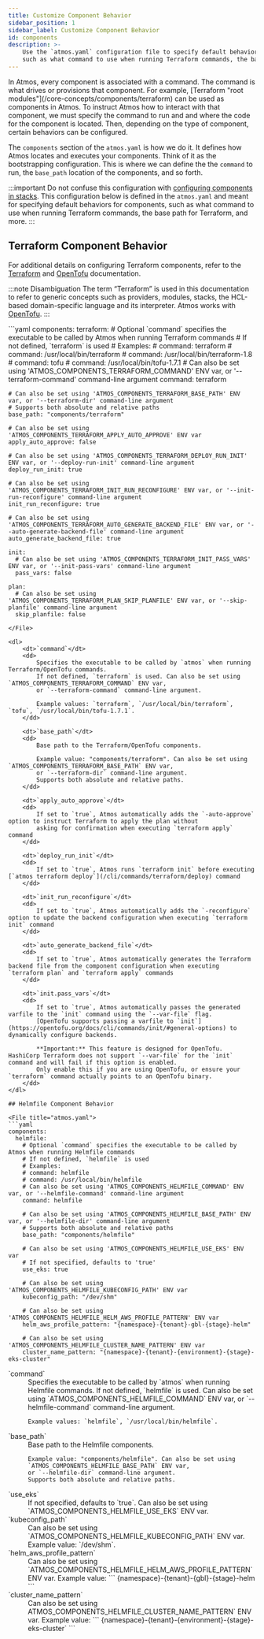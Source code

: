 ```yaml
---
title: Customize Component Behavior
sidebar_position: 1
sidebar_label: Customize Component Behavior
id: components
description: >-
    Use the `atmos.yaml` configuration file to specify default behaviors for components,
    such as what command to use when running Terraform commands, the base path for Terraform, and more.
---
```


<Intro>
In Atmos, every component is associated with a command. The command is what drives or provisions that component.
For example, [Terraform "root modules"](/core-concepts/components/terraform) can be used as components in Atmos.
To instruct Atmos how to interact with that component, we must specify the command to run and and where the code
for the component is located. Then, depending on the type of component, certain behaviors can be configured.
</Intro>

The `components` section of the `atmos.yaml` is how we do it. It defines how Atmos locates and executes your components.
Think of it as the bootstrapping configuration.  This is where we can define the the `command` to run,
the `base_path` location of the components, and so forth.


:::important
Do not confuse this configuration with [configuring components in stacks](/core-concepts/stacks/define-components).
This configuration below is defined in the `atmos.yaml` and meant for specifying default behaviors for components,
such as what command to use when running Terraform commands, the base path for Terraform, and more.
:::

## Terraform Component Behavior

For additional details on configuring Terraform components, refer to the [Terraform](/core-concepts/projects/configuration/terraform)
and [OpenTofu](/core-concepts/projects/configuration/opentofu) documentation.


:::note Disambiguation
The term “Terraform” is used in this documentation to refer to generic concepts such as providers, modules, stacks, the
HCL-based domain-specific language and its interpreter. Atmos works with [OpenTofu](/core-concepts/projects/configuration/opentofu).
:::


<File title="atmos.yaml">
```yaml
components:
  terraform:
    # Optional `command` specifies the executable to be called by Atmos when running Terraform commands
    # If not defined, `terraform` is used
    # Examples:
    # command: terraform
    # command: /usr/local/bin/terraform
    # command: /usr/local/bin/terraform-1.8
    # command: tofu
    # command: /usr/local/bin/tofu-1.7.1
    # Can also be set using 'ATMOS_COMPONENTS_TERRAFORM_COMMAND' ENV var, or '--terraform-command' command-line argument
    command: terraform

    # Can also be set using 'ATMOS_COMPONENTS_TERRAFORM_BASE_PATH' ENV var, or '--terraform-dir' command-line argument
    # Supports both absolute and relative paths
    base_path: "components/terraform"

    # Can also be set using 'ATMOS_COMPONENTS_TERRAFORM_APPLY_AUTO_APPROVE' ENV var
    apply_auto_approve: false

    # Can also be set using 'ATMOS_COMPONENTS_TERRAFORM_DEPLOY_RUN_INIT' ENV var, or '--deploy-run-init' command-line argument
    deploy_run_init: true

    # Can also be set using 'ATMOS_COMPONENTS_TERRAFORM_INIT_RUN_RECONFIGURE' ENV var, or '--init-run-reconfigure' command-line argument
    init_run_reconfigure: true

    # Can also be set using 'ATMOS_COMPONENTS_TERRAFORM_AUTO_GENERATE_BACKEND_FILE' ENV var, or '--auto-generate-backend-file' command-line argument
    auto_generate_backend_file: true

    init:
      # Can also be set using 'ATMOS_COMPONENTS_TERRAFORM_INIT_PASS_VARS' ENV var, or '--init-pass-vars' command-line argument
      pass_vars: false

    plan:
      # Can also be set using 'ATMOS_COMPONENTS_TERRAFORM_PLAN_SKIP_PLANFILE' ENV var, or '--skip-planfile' command-line argument
      skip_planfile: false
```
</File>

<dl>
    <dt>`command`</dt>
    <dd>
        Specifies the executable to be called by `atmos` when running Terraform/OpenTofu commands.
        If not defined, `terraform` is used. Can also be set using `ATMOS_COMPONENTS_TERRAFORM_COMMAND` ENV var,
        or `--terraform-command` command-line argument.

        Example values: `terraform`, `/usr/local/bin/terraform`, `tofu`, `/usr/local/bin/tofu-1.7.1`.
    </dd>

    <dt>`base_path`</dt>
    <dd>
        Base path to the Terraform/OpenTofu components.

        Example value: "components/terraform". Can also be set using `ATMOS_COMPONENTS_TERRAFORM_BASE_PATH` ENV var,
        or `--terraform-dir` command-line argument.
        Supports both absolute and relative paths.
    </dd>

    <dt>`apply_auto_approve`</dt>
    <dd>
        If set to `true`, Atmos automatically adds the `-auto-approve` option to instruct Terraform to apply the plan without
        asking for confirmation when executing `terraform apply` command
    </dd>

    <dt>`deploy_run_init`</dt>
    <dd>
        If set to `true`, Atmos runs `terraform init` before executing [`atmos terraform deploy`](/cli/commands/terraform/deploy) command
    </dd>

    <dt>`init_run_reconfigure`</dt>
    <dd>
        If set to `true`, Atmos automatically adds the `-reconfigure` option to update the backend configuration when executing `terraform init` command
    </dd>

    <dt>`auto_generate_backend_file`</dt>
    <dd>
        If set to `true`, Atmos automatically generates the Terraform backend file from the component configuration when executing `terraform plan` and `terraform apply` commands
    </dd>

    <dt>`init.pass_vars`</dt>
    <dd>
        If set to `true`, Atmos automatically passes the generated varfile to the `init` command using the `--var-file` flag.
        [OpenTofu supports passing a varfile to `init`](https://opentofu.org/docs/cli/commands/init/#general-options) to dynamically configure backends.

        **Important:** This feature is designed for OpenTofu. HashiCorp Terraform does not support `--var-file` for the `init` command and will fail if this option is enabled.
        Only enable this if you are using OpenTofu, or ensure your `terraform` command actually points to an OpenTofu binary.
    </dd>
</dl>

## Helmfile Component Behavior

<File title="atmos.yaml">
```yaml
components:
  helmfile:
    # Optional `command` specifies the executable to be called by Atmos when running Helmfile commands
    # If not defined, `helmfile` is used
    # Examples:
    # command: helmfile
    # command: /usr/local/bin/helmfile
    # Can also be set using 'ATMOS_COMPONENTS_HELMFILE_COMMAND' ENV var, or '--helmfile-command' command-line argument
    command: helmfile

    # Can also be set using 'ATMOS_COMPONENTS_HELMFILE_BASE_PATH' ENV var, or '--helmfile-dir' command-line argument
    # Supports both absolute and relative paths
    base_path: "components/helmfile"

    # Can also be set using 'ATMOS_COMPONENTS_HELMFILE_USE_EKS' ENV var
    # If not specified, defaults to 'true'
    use_eks: true

    # Can also be set using 'ATMOS_COMPONENTS_HELMFILE_KUBECONFIG_PATH' ENV var
    kubeconfig_path: "/dev/shm"

    # Can also be set using 'ATMOS_COMPONENTS_HELMFILE_HELM_AWS_PROFILE_PATTERN' ENV var
    helm_aws_profile_pattern: "{namespace}-{tenant}-gbl-{stage}-helm"

    # Can also be set using 'ATMOS_COMPONENTS_HELMFILE_CLUSTER_NAME_PATTERN' ENV var
    cluster_name_pattern: "{namespace}-{tenant}-{environment}-{stage}-eks-cluster"
```
</File>

<dl>
  <dt>`command`</dt>
  <dd>
    Specifies the executable to be called by `atmos` when running Helmfile commands.
    If not defined, `helmfile` is used. Can also be set using `ATMOS_COMPONENTS_HELMFILE_COMMAND` ENV var,
    or `--helmfile-command` command-line argument.

    Example values: `helmfile`, `/usr/local/bin/helmfile`.
  </dd>

  <dt>`base_path`</dt>
  <dd>
    Base path to the Helmfile components.

    Example value: "components/helmfile". Can also be set using `ATMOS_COMPONENTS_HELMFILE_BASE_PATH` ENV var,
    or `--helmfile-dir` command-line argument.
    Supports both absolute and relative paths.
  </dd>

  <dt>`use_eks`</dt>
  <dd>
    If not specified, defaults to `true`.
    Can also be set using `ATMOS_COMPONENTS_HELMFILE_USE_EKS` ENV var.
  </dd>

  <dt>`kubeconfig_path`</dt>
  <dd>
    Can also be set using `ATMOS_COMPONENTS_HELMFILE_KUBECONFIG_PATH` ENV var.
    Example value: `/dev/shm`.
  </dd>

  <dt>`helm_aws_profile_pattern`</dt>
  <dd>
    Can also be set using `ATMOS_COMPONENTS_HELMFILE_HELM_AWS_PROFILE_PATTERN` ENV var.
    Example value:
    ```
    {namespace}-{tenant}-{gbl}-{stage}-helm
    ```
  </dd>

  <dt>`cluster_name_pattern`</dt>
  <dd>
    Can also be set using   ATMOS_COMPONENTS_HELMFILE_CLUSTER_NAME_PATTERN` ENV var.
    Example value:
    ```
    {namespace}-{tenant}-{environment}-{stage}-eks-cluster`
    ```
  </dd>
</dl>
